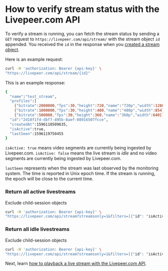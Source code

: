 
<DocsLayout title="How to verify stream status - Livepeer.com" description="How to verify stream status with the Livepeer.com API">

# How to verify stream status with the Livepeer.com API

To verify a stream is running, you can fetch the stream status by sending a
`GET` request to `https://livepeer.com/api/stream/` with the stream object `id`
appended. You received the `id` in the response when you
[created a stream object](/docs/guides/api/create-a-stream).

Here is an example request:

```bash
curl -H 'authorization: Bearer {api-key}' \
"https://livepeer.com/api/stream/{id}"
```

This is an example response:

```bash
{
  "name":"test_stream",
  "profiles":[
    {"bitrate":2000000,"fps":30,"height":720,"name":"720p","width":1280},
    {"bitrate":1000000,"fps":30,"height":480,"name":"480p","width":854},
    {"bitrate":500000,"fps":30,"height":360,"name":"360p","width":640}],
  "id":"2d10f1fd-dbf7-495b-8aef-08916507fcce",
  "createdAt":1596118509635,
  "isActive":true,
  "lastSeen":1596119750455
}
```

`isActive: true` means video segments are currently being ingested by Livepeer.com. `isActive: false` means the live stream is *idle* and no video segments are currently being ingested by Livepeer.com. 

`lastSeen` represents when the stream was last observed by the monitoring
system. The time is reported in Unix epoch time. If the stream is running, the
epoch will be close to the current time.

### Return all active livestreams
Exclude child-session objects

```bash
curl -H 'authorization: Bearer {api-key}' \
"https://livepeer.com/api/stream?streamsonly=1&filters=[{"id": "isActive", "value": true}]"
```

### Return all idle livestreams
Exclude child-session objects
```bash
curl -H 'authorization: Bearer {api-key}' \
"https://livepeer.com/api/stream?streamsonly=1&filters=[{"id": "isActive", "value": false}]"
```

Next, learn
[how to playback a live stream with the Livepeer.com API](/docs/guides/api/playback-a-live-stream).

</DocsLayout>
